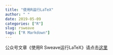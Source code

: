 ```yaml
---
title: "使用R运行LaTeX"
author: " "
date: 2019-05-09
categories: ["R"]
slug: rsweave
tags: ["R Markdown"]
---
```


公众号文章《使用R Sweave运行LaTeX》请点击[这里](https://mp.weixin.qq.com/s/1JU2ILRt9E7jYyUKilDX8A)